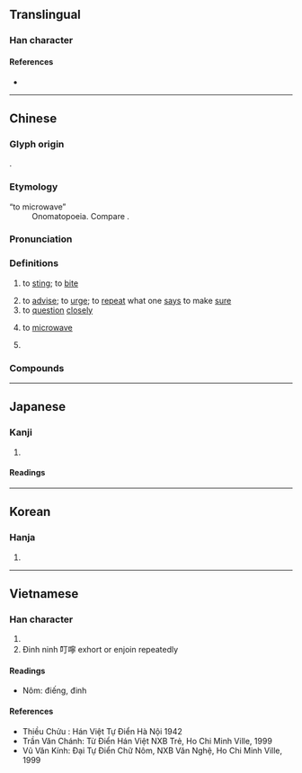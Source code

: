 {{character info/new}}
==Translingual==

===Han character===
{{Han char|rn=30|rad=口|as=02|sn=5|four=61020|canj=RMN|ids=⿱口丁}}

====References====
* {{Han ref|kx=0172.110|dkj=03244|dj=0383.060|hdz=10568.010|uh=53EE|ud=21486|bh=A56D|bd=42349}}

----

==Chinese==
{{zh-forms|alt=丁-second round simplified}}

===Glyph origin===
{{Han etym}}
{{Han compound|丁|口|c1=p|c2=s|ls=psc}}.

===Etymology===
; &ldquo;to microwave&rdquo;
: Onomatopoeia. Compare {{cog|ja|-}} {{ja-r|[[チン]] する}}.

===Pronunciation===
{{zh-pron
|m=dīng
|c=ding1
|mn=teng/tin
|mc=y
|oc=y
|cat=v
}}

===Definitions===
{{zh-hanzi}}

# {{lb|zh|of [[insect]]s}} to [[sting]]; to [[bite]]
# to [[advise]]; to [[urge]]; to [[repeat]] what one [[say]]s to make [[sure]]
# to [[question]] [[closely]]
# {{lb|zh|informal}} to [[microwave]] {{gloss|heat in a microwave oven}}
#: {{zh-x|叮飯}}
# {{n-g|Used in [[onomatopoeia]].}}

===Compounds===
{{zh-der|千叮萬囑|叮叮咚咚|叮叮噹噹|叮咚叮咚|叮問|叮噹|叮噹作響|叮嚀|叮囑|咭叮噹|小叮噹|螞蚍叮腿|軟不叮噹|響叮噹|麻蚍叮腿}}

----

==Japanese==

===Kanji===
{{ja-kanji|grade=|rs=口02}}

# {{rfdef|ja|sort=口02}}

====Readings====
{{ja-readings
|on=てい
|kun=ねんご-ろ, たのむ, さす
}}

----

==Korean==

===Hanja===
{{ko-hanja|hangeul=정|rv=jeong|mr=chŏng}}

# {{rfdef|ko|sort=口02}}

----

==Vietnamese==

===Han character===
{{vi-hantu|đinh|rs=口02}}

# {{rfdef|vi|sort=口02}}
# Đinh ninh 叮嚀 exhort or enjoin repeatedly

====Readings====
* Nôm: điếng, đinh

====References====
* Thiều Chửu : Hán Việt Tự Điển Hà Nội 1942
* Trần Văn Chánh: Từ Điển Hán Việt NXB Trẻ, Ho Chi Minh Ville, 1999
* Vũ Văn Kính: Đại Tự Điển Chữ Nôm, NXB Văn Nghệ, Ho Chi Minh Ville, 1999